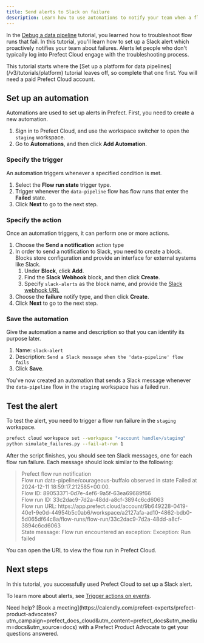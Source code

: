 ```yaml
---
title: Send alerts to Slack on failure
description: Learn how to use automations to notify your team when a flow fails.
---
```


In the [Debug a data pipeline](/v3/tutorials/debug) tutorial, you learned how to troubleshoot flow runs that fail.
In this tutorial, you'll learn how to set up a Slack alert which proactively notifies your team about failures.
Alerts let people who don't typically log into Prefect Cloud engage with the troubleshooting process.

<Info>
This tutorial starts where the [Set up a platform for data pipelines](/v3/tutorials/platform) tutorial leaves off, so complete that one first.
You will need a paid Prefect Cloud account.
</Info>

## Set up an automation

Automations are used to set up alerts in Prefect.
First, you need to create a new automation.

1. Sign in to Prefect Cloud, and use the workspace switcher to open the `staging` workspace.
1. Go to **Automations**, and then click **Add Automation**.

### Specify the trigger

An automation triggers whenever a specified condition is met.

1. Select the **Flow run state** trigger type.
1. Trigger whenever the `data-pipeline` flow has flow runs that enter the **Failed** state.
1. Click **Next** to go to the next step.

### Specify the action

Once an automation triggers, it can perform one or more actions.

1. Choose the **Send a notification** action type
1. In order to send a notification to Slack, you need to create a block.
Blocks store configuration and provide an interface for external systems like Slack.
    1. Under **Block**, click **Add**.
    1. Find the **Slack Webhook** block, and then click **Create**.
    1. Specify `slack-alerts` as the block name, and provide the [Slack webhook URL](https://api.slack.com/messaging/webhooks)
  1. Choose the **failure** notify type, and then click **Create**.
1. Click **Next** to go to the next step.

### Save the automation

Give the automation a name and description so that you can identify its purpose later.

1. Name: `slack-alert`
2. Description: `Send a Slack message when the 'data-pipeline' flow fails`
3. Click **Save**.

You've now created an automation that sends a Slack message whenever the `data-pipeline` flow in the `staging` workspace has a failed run.

## Test the alert

To test the alert, you need to trigger a flow run failure in the `staging` workspace.

```bash
prefect cloud workspace set --workspace "<account handle>/staging"
python simulate_failures.py --fail-at-run 1
```

After the script finishes, you should see ten Slack messages, one for each flow run failure.
Each message should look similar to the following:

> Prefect flow run notification<br/>
> Flow run data-pipeline/courageous-buffalo observed in state Failed at 2024-12-11 18:59:17.212585+00:00.<br/>
> Flow ID: 89053371-0d7e-4ef6-9a5f-63ea69689f66<br/>
> Flow run ID: 33c2dac9-7d2a-48dd-a8cf-3894c6cd6063<br/>
> Flow run URL: https:&#8203;//app.prefect.cloud/account/9b649228-0419-40e1-9e0d-44954b5c0ab6/workspace/a2127afa-ad10-4862-bdb0-5d065df64c8a/flow-runs/flow-run/33c2dac9-7d2a-48dd-a8cf-3894c6cd6063<br/>
> State message: Flow run encountered an exception: Exception: Run failed

You can open the URL to view the flow run in Prefect Cloud.

## Next steps

In this tutorial, you successfully used Prefect Cloud to set up a Slack alert.

To learn more about alerts, see [Trigger actions on events](/v3/automate/events/automations-triggers).

<Tip>
Need help? [Book a meeting](https://calendly.com/prefect-experts/prefect-product-advocates?utm_campaign=prefect_docs_cloud&utm_content=prefect_docs&utm_medium=docs&utm_source=docs) with a Prefect Product Advocate to get your questions answered.
</Tip>
